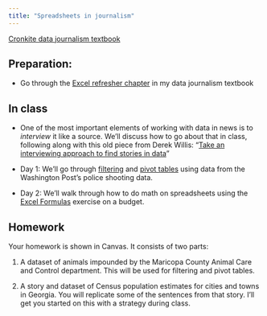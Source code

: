 ```yaml
---
title: "Spreadsheets in journalism"
---
```


[Cronkite data journalism textbook](https://cronkitedata.github.io/djtextbook/)


## Preparation: 

* Go through the [Excel refresher chapter](https://cronkitedata.github.io/djtextbook/xl-refresher.html) in my data journalism textbook


## In class

* One of the most important elements of working with data in news is to *interview* it like a source. We'll discuss how to go about that in class, following along with this old piece from Derek Willis: "[Take an interviewing approach to find stories in data](https://mediashift.org/2014/07/take-an-interviewing-approach-to-find-stories-in-data/)"


* Day 1: We'll go through [filtering](https://cronkitedata.github.io/djtextbook/xl-filter-sort.html) and [pivot tables](https://cronkitedata.github.io/djtextbook/xl-pivot.html) using data from the Washington Post's police shooting data. 

* Day 2:  We'll walk through how to do math on spreadsheets using the [Excel Formulas](https://cronkitedata.github.io/djtextbook/xl-formulas.html) exercise on a budget. 

## Homework

Your homework is shown in Canvas. It consists of two parts: 

1. A dataset of animals impounded by the Maricopa County Animal Care and Control department. This will be used for filtering and pivot tables. 

2. A story and dataset of Census population estimates for cities and towns in Georgia. You will replicate some of the sentences from that story. I'll get you started on this with a strategy during class. 




